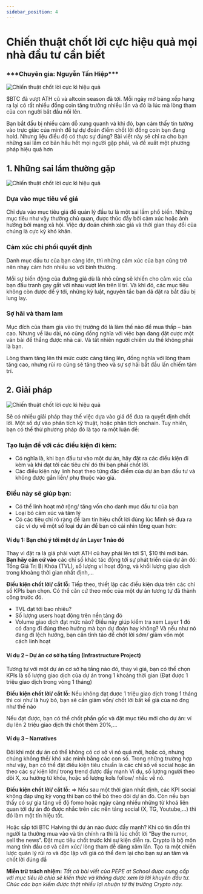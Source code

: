 ```yaml
---
sidebar_position: 4
---
```




# Chiến thuật chốt lời cực hiệu quả mọi nhà đầu tư cần biết

<h3>***Chuyên gia: Nguyễn Tấn Hiệp***</h3>

<Image
  src="/img-experience-cate/4-chien-thuat-chot-loi-1.png"
  alt="Chiến thuật chốt lời cực kì hiệu quả"
  height={520}
  width={1200}
/>

$BTC đã vượt ATH cũ và altcoin season đã tới. Mỗi ngày mở bảng xếp hạng ra lại có rất nhiều đồng coin tăng trưởng nhiều lần và đó là lúc mà lòng tham của con người bắt đầu nổi lên.

Bạn bắt đầu bị nhiều cám dỗ xung quanh và khi đó, bạn cảm thấy tin tưởng vào trực giác của mình để tự dự đoán điểm chốt lời đồng coin bạn đang hold. Nhưng liệu điều đó có thực sự đúng? Bài viết này sẽ chỉ ra cho bạn những sai lầm cơ bản hầu hết mọi người gặp phải, và đề xuất một phương pháp hiệu quả hơn

## 1. Những sai lầm thường gặp

<Image
  src="/img-experience-cate/4-chien-thuat-chot-loi-2.png"
  alt="Chiến thuật chốt lời cực kì hiệu quả"
  height={520}
  width={1200}
/>

### Dựa vào mục tiêu về giá

Chỉ dựa vào mục tiêu giá để quản lý đầu tư là một sai lầm phổ biến. Những mục tiêu như vậy thường chủ quan, được thúc đẩy bởi cảm xúc hoặc ảnh hưởng bởi mạng xã hội. Việc dự đoán chính xác giá và thời gian thay đổi của chúng là cực kỳ khó khăn.

### Cảm xúc chi phối quyết định

Danh mục đầu tư của bạn càng lớn, thì những cảm xúc của bạn cũng trở nên nhạy cảm hơn nhiều so với bình thường.

Mỗi sự biến động của đường giá dù là nhỏ cũng sẽ khiến cho cảm xúc của bạn đấu tranh gay gắt với nhau vượt lên trên lí trí. Và khi đó, các mục tiêu không còn được để ý tới, những kỷ luật, nguyên tắc bạn đã đặt ra bắt đầu bị lung lay.

### Sợ hãi và tham lam

Mục đích của tham gia vào thị trường đó là làm thế nào để mua thấp – bán cao. Nhưng về lâu dài, nó cũng đồng nghĩa với việc bạn đang đặt cược một ván bài để thắng được nhà cái. Và tất nhiên người chiếm ưu thế không phải là bạn.

Lòng tham tăng lên thì mức cược càng tăng lên, đồng nghĩa với lòng tham tăng cao, nhưng rủi ro cũng sẽ tăng theo và sự sợ hãi bắt đầu lấn chiếm tâm trí.

## 2. Giải pháp

<Image
  src="/img-experience-cate/4-chien-thuat-chot-loi-3.png"
  alt="Chiến thuật chốt lời cực kì hiệu quả"
  height={520}
  width={1200}
/>

Sẽ có nhiều giải pháp thay thế việc dựa vào giá để đưa ra quyết định chốt lời. Một số dự vào phân tích kỹ thuật, hoặc phân tích onchain. Tuy nhiên, bạn có thể thử phương pháp đó là tạo ra một luận đề:

### Tạo luận đề với các điều kiện đi kèm:

- Có nghĩa là, khi bạn đầu tư vào một dự án, hãy đặt ra các điều kiện đi kèm và khi đạt tới các tiêu chí đó thì bạn phải chốt lời.
- Các điều kiện này linh hoạt theo từng đặc điểm của dự án bạn đầu tư và không được gắn liền/ phụ thuộc vào giá.

### Điều này sẽ giúp bạn:

- Có thể linh hoạt mở rộng/ tăng vốn cho danh mục đầu tư của bạn
- Loại bỏ cảm xúc và tâm lý
- Có các tiêu chí rõ ràng để làm tín hiệu chốt lời đúng lúc
  Mình sẽ đưa ra các ví dụ về một số loại dự án để bạn có cái nhìn tổng quan hơn:

#### Ví dụ 1: Bạn chú ý tới một dự án Layer 1 nào đó

Thay vì đặt ra là giá phải vượt ATH cũ hay phải lên tới $1, $10 thì mới bán. **Bạn hãy căn cứ vào** các chỉ số khác tác động tới sự phát triển của dự án đó: Tổng Giá Trị Bị Khóa (TVL), số lượng ví hoạt động, và khối lượng giao dịch trong khoảng thời gian nhất định,…

**Điều kiện chốt lời/ cắt lỗ:** Tiếp theo, thiết lập các điều kiện dựa trên các chỉ số KPIs bạn chọn. Có thể căn cứ theo mốc của một dự án tương tự đã thành công trước đó.

- TVL đạt tới bao nhiêu?
- Số lượng users hoạt động trên nền tảng đó
- Volume giao dịch đạt mức nào?
  Điều này giúp kiểm tra xem Layer 1 đó có đang đi đúng theo hướng mà bạn dự đoán hay không? Và nếu như nó đang đi lệch hướng, bạn cần tỉnh táo để chốt lời sớm/ giảm vốn một cách linh hoạt

#### Ví dụ 2 – Dự án cơ sở hạ tầng (Infrastructure Project)

Tương tự với một dự án cơ sở hạ tầng nào đó, thay vì giá, bạn có thể chọn KPIs là số lượng giao dịch của dự án trong 1 khoảng thời gian (Đạt được 1 triệu giao dịch trong vòng 1 tháng)

**Điều kiện chốt lời/ cắt lỗ:** Nếu không đạt được 1 triệu giao dịch trong 1 tháng thì coi như là huỷ bỏ, bạn sẽ cần giảm vốn/ chốt lời bất kể giá của nó đng như thế nào

Nếu đạt được, bạn có thể chốt phần gốc và đặt mục tiêu mới cho dự án: ví dụ lên 2 triệu giao dịch thì chốt thêm 20%,…

#### Ví dụ 3 – Narratives

Đôi khi một dự án có thể không có cơ sở vì nó quá mới, hoặc có, nhưng chúng không thể/ khó xác minh bằng các con số. Trong những trường hợp như vậy, bạn có thể đặt điều kiện tiêu chuẩn là các chỉ số về social hoặc ăn theo các sự kiện lớn/ trong trend được đẩy mạnh Ví dụ, số lượng người theo dõi X, xu hướng từ khóa, hoặc số lượng kols follow/ nhắc về nó.

**Điều kiện chốt lời/ cắt lỗ:** => Nếu sau một thời gian nhất định, các KPI social không đáp ứng kỳ vọng thì bạn có thể bỏ theo dõi dự án đó. Còn nếu bạn thấy có sự gia tăng về độ fomo hoặc ngày càng nhiều những từ khoá liên quan tới dự án đó được nhắc trên các nền tảng social (X, TG, Youtube,…) thì đó làm một tín hiệu tốt.

Hoặc sắp tới BTC Halving thì dự án nào được đẩy mạnh? Khi có tin đồn thì người ta thường mua vào và tin chính ra thì là lúc chốt lời “Buy the rumor, sell the news”. Đặt mục tiêu chốt trước khi sự kiện diễn ra. Crypto là bộ môn mang tính đầu cơ và cảm xúc/ lòng tham dễ dàng xâm lấn. Tạo ra một chiến lược quản lý rủi ro và độc lập với giá có thể đem lại cho bạn sự an tâm và chốt lời đúng đắ

**Miễn trừ trách nhiệm:** _Tất cả bài viết của PEPE at School được cung cấp với mục tiêu là chia sẻ kiến thức và không được xem là lời khuyên đầu tư. Chúc các bạn kiếm được thật nhiều lợi nhuận từ thị trường Crypto này._
